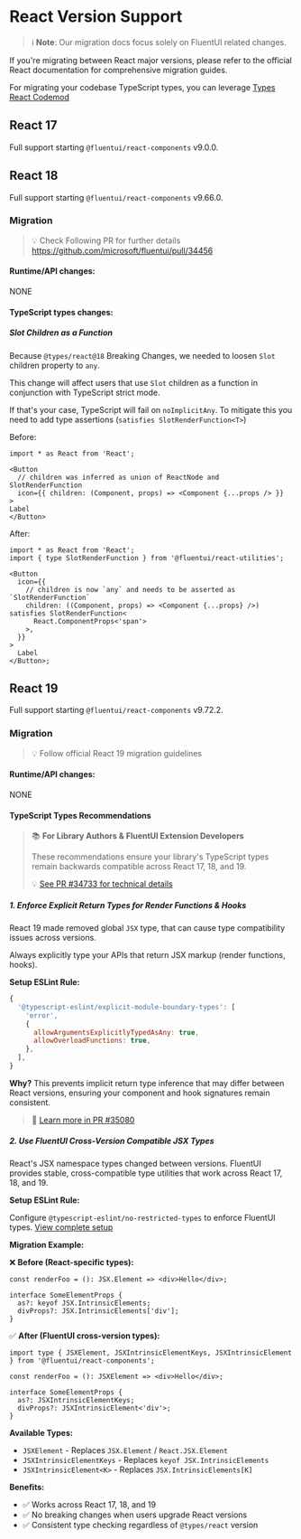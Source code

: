 
<Meta title="Concepts/Developer/React Version Support" />

# React Version Support

> ℹ️ **Note**: Our migration docs focus solely on FluentUI related changes.

If you're migrating between React major versions, please refer to the official React documentation for comprehensive migration guides.

For migrating your codebase TypeScript types, you can leverage [Types React Codemod](https://github.com/eps1lon/types-react-codemod)

## React 17

Full support starting `@fluentui/react-components` v9.0.0.

## React 18

Full support starting `@fluentui/react-components` v9.66.0.

### Migration

> 💡 Check Following PR for further details https://github.com/microsoft/fluentui/pull/34456

#### Runtime/API changes:

NONE

#### TypeScript types changes:

##### Slot Children as a Function

Because `@types/react@18` Breaking Changes, we needed to loosen `Slot` children property to `any`.

This change will affect users that use `Slot` children as a function in conjunction with TypeScript strict mode.

If that's your case, TypeScript will fail on `noImplicitAny`. To mitigate this you need to add type assertions (`satisfies SlotRenderFunction<T>`)

Before:

```tsx
import * as React from 'React';

<Button
  // children was inferred as union of ReactNode and SlotRenderFunction
  icon={{ children: (Component, props) => <Component {...props /> }}
>
Label
</Button>
```

After:

```tsx
import * as React from 'React';
import { type SlotRenderFunction } from '@fluentui/react-utilities';

<Button
  icon={{
    // children is now `any` and needs to be asserted as `SlotRenderFunction`
    children: ((Component, props) => <Component {...props} />) satisfies SlotRenderFunction<
      React.ComponentProps<'span'>
    >,
  }}
>
  Label
</Button>;
```

## React 19

Full support starting `@fluentui/react-components` v9.72.2.

### Migration

> 💡 Follow official React 19 migration guidelines

#### Runtime/API changes:

NONE

#### TypeScript Types Recommendations

> 📚 **For Library Authors & FluentUI Extension Developers**
>
> These recommendations ensure your library's TypeScript types remain backwards compatible across React 17, 18, and 19.
>
> 💡 [See PR #34733 for technical details](https://github.com/microsoft/fluentui/pull/34733)

##### 1. Enforce Explicit Return Types for Render Functions & Hooks

React 19 made removed global `JSX` type, that can cause type compatibility issues across versions.

Always explicitly type your APIs that return JSX markup (render functions, hooks).

**Setup ESLint Rule:**

```js
{
  '@typescript-eslint/explicit-module-boundary-types': [
    'error',
    {
      allowArgumentsExplicitlyTypedAsAny: true,
      allowOverloadFunctions: true,
    },
  ],
}
```

**Why?** This prevents implicit return type inference that may differ between React versions, ensuring your component and hook signatures remain consistent.

> 📖 [Learn more in PR #35080](https://github.com/microsoft/fluentui/pull/35080)

##### 2. Use FluentUI Cross-Version Compatible JSX Types

React's JSX namespace types changed between versions. FluentUI provides stable, cross-compatible type utilities that work across React 17, 18, and 19.

**Setup ESLint Rule:**

Configure `@typescript-eslint/no-restricted-types` to enforce FluentUI types. [View complete setup](https://github.com/microsoft/fluentui/pull/34923/files#diff-76039af2f09c079049956d7b4b45efee6d01993677e1680519f5863fae6f0919)

**Migration Example:**

❌ **Before (React-specific types):**

```tsx
const renderFoo = (): JSX.Element => <div>Hello</div>;

interface SomeElementProps {
  as?: keyof JSX.IntrinsicElements;
  divProps?: JSX.IntrinsicElements['div'];
}
```

✅ **After (FluentUI cross-version types):**

```tsx
import type { JSXElement, JSXIntrinsicElementKeys, JSXIntrinsicElement } from '@fluentui/react-components';

const renderFoo = (): JSXElement => <div>Hello</div>;

interface SomeElementProps {
  as?: JSXIntrinsicElementKeys;
  divProps?: JSXIntrinsicElement<'div'>;
}
```

**Available Types:**

- `JSXElement` - Replaces `JSX.Element` / `React.JSX.Element`
- `JSXIntrinsicElementKeys` - Replaces `keyof JSX.IntrinsicElements`
- `JSXIntrinsicElement<K>` - Replaces `JSX.IntrinsicElements[K]`

**Benefits:**

- ✅ Works across React 17, 18, and 19
- ✅ No breaking changes when users upgrade React versions
- ✅ Consistent type checking regardless of `@types/react` version
